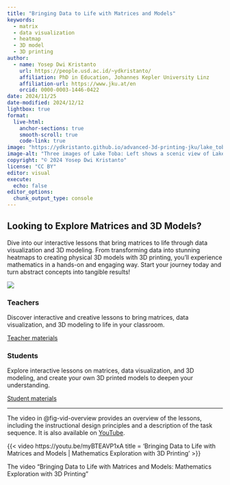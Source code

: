 ```yaml
---
title: "Bringing Data to Life with Matrices and Models"
keywords: 
  - matrix
  - data visualization
  - heatmap
  - 3D model
  - 3D printing
author:
  - name: Yosep Dwi Kristanto
    url: https://people.usd.ac.id/~ydkristanto/
    affiliation: PhD in Education, Johannes Kepler University Linz
    affiliation-url: https://www.jku.at/en
    orcid: 0000-0003-1446-0422
date: 2024/11/25
date-modified: 2024/12/12
lightbox: true
format:
  live-html:
    anchor-sections: true
    smooth-scroll: true
    code-link: true
image: "https://ydkristanto.github.io/advanced-3d-printing-jku/lake_toba_indonesia-01.png"
image-alt: "Three images of Lake Toba: Left shows a scenic view of Lake Toba from Tele Samosir, Middle displays a plot map of Lake Toba's geographical layout, and Right presents a 3D model of Lake Toba's topography."
copyright: "© 2024 Yosep Dwi Kristanto"
license: "CC BY"
editor: visual
execute: 
  echo: false
editor_options: 
  chunk_output_type: console
---
```


## Looking to Explore Matrices and 3D Models?

Dive into our interactive lessons that bring matrices to life through data visualization and 3D modeling. From transforming data into stunning heatmaps to creating physical 3D models with 3D printing, you’ll experience mathematics in a hands-on and engaging way. Start your journey today and turn abstract concepts into tangible results!

::: column-screen
![](lake_toba_indonesia-01.png){fig-alt="Three images of Lake Toba: Left shows a scenic view of Lake Toba from Tele Samosir, Middle displays a plot map of Lake Toba's geographical layout, and Right presents a 3D model of Lake Toba's topography."}
:::

::::: {layout="[1,1]"}
::: {#teachers}
### Teachers

Discover interactive and creative lessons to bring matrices, data visualization, and 3D modeling to life in your classroom.

[Teacher materials](teachers.qmd)
:::

::: {#students}
### Students

Explore interactive lessons on matrices, data visualization, and 3D modeling, and create your own 3D printed models to deepen your understanding.

[Student materials](students.qmd)
:::
:::::

------------------------------------------------------------------------

The video in @fig-vid-overview provides an overview of the lessons, including the instructional design principles and a description of the task sequence. It is also available on [YouTube](https://youtu.be/myBTEAVP1xA "Click to watch the video on YouTube"){target="_blank"}.

::: {#fig-vid-overview}
{{< video https://youtu.be/myBTEAVP1xA title = 'Bringing Data to Life with Matrices and Models | Mathematics Exploration with 3D Printing' >}}

The video "Bringing Data to Life with Matrices and Models: Mathematics Exploration with 3D Printing"
:::
